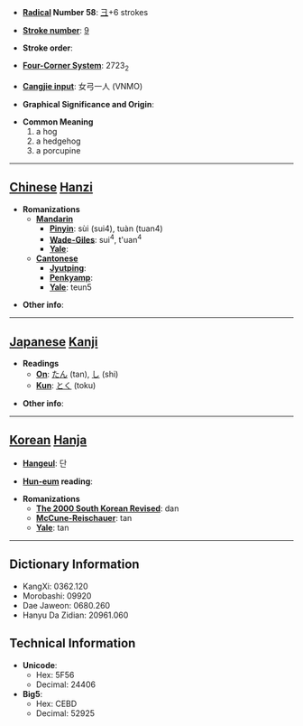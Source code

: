 * '''[[Wiktionary:Chinese radical index| Radical]] Number 58''': [[Wiktionary:Chinese radical index 彐|彐]]+6 strokes

* '''[[Wiktionary:Chinese total strokes index|Stroke number]]''': [[Wiktionary:Chinese total strokes index 9|9]]

* '''Stroke order''': 

* '''[[Wiktionary:Chinese four corner index|Four-Corner System]]''': 2723<sub>2</sub>

* '''[[Wiktionary:Chinese Cangjie index|Cangjie input]]''': 女弓一人 (VNMO)

* '''Graphical Significance and Origin''': 

* '''Common Meaning'''
*#a hog
*# a hedgehog
*# a porcupine


----

== [[Chinese]] [[Hanzi]] ==

* '''Romanizations'''
** '''[[Mandarin]]'''
*** '''[[Pinyin]]''': sùi (sui4), tuàn (tuan4)
*** '''[[Wade-Giles]]''': sui<sup>4</sup>, t'uan<sup>4</sup>
*** '''[[Yale]]''': 
** '''[[Cantonese]]'''
*** '''[[Jyutping]]''':
*** '''[[Penkyamp]]''': 
*** '''[[Yale]]''': teun5

* '''Other info''': 

----

== [[Japanese]] [[Kanji]] ==

* '''Readings'''
** '''[[On]]''': [[たん]] (tan), [[し]] (shi)
** '''[[Kun]]''': [[とく]] (toku)

* '''Other info''':  

----

== [[Korean]] [[Hanja]] ==

* '''[[Hangeul]]''': 단

* '''[[Hun-eum]] reading''': 

* '''Romanizations'''
** '''[[The 2000 South Korean Revised Romanization|The 2000 South Korean Revised]]''': dan
** '''[[McCune-Reischauer]]''': tan
** '''[[Yale]]''': tan

----

== Dictionary Information ==

* KangXi: 0362.120
* Morobashi: 09920
* Dae Jaweon: 0680.260
* Hanyu Da Zidian: 20961.060

== Technical Information ==

* '''Unicode''':
** Hex: 5F56
** Decimal: 24406
* '''Big5''':
** Hex: CEBD
** Decimal: 52925